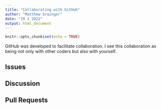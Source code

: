```yaml
---
title: "Collaborating with GitHub"
author: "Matthew Grainger"
date: "19 2 2022"
output: html_document
---
```


```r
knitr::opts_chunk$set(echo = TRUE)
```

GitHub was developed to facilitate collaboration. I see this collaboration as being not only with other coders but also with yourself.  

## Issues

## Discussion

## Pull Requests
